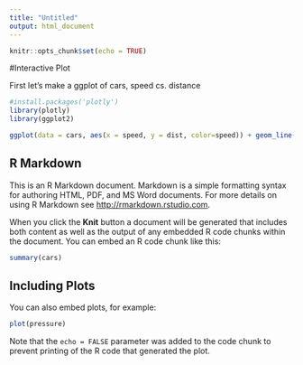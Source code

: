 ```yaml
---
title: "Untitled"
output: html_document
---
```


```r
knitr::opts_chunk$set(echo = TRUE)
```

#Interactive Plot

First let's make a ggplot of cars, speed cs. distance
```r
#install.packages('plotly')
library(plotly)
library(ggplot2)

ggplot(data = cars, aes(x = speed, y = dist, color=speed)) + geom_line() + geom_point(alpha = 0.5)

```


## R Markdown

This is an R Markdown document. Markdown is a simple formatting syntax for authoring HTML, PDF, and MS Word documents. For more details on using R Markdown see <http://rmarkdown.rstudio.com>.

When you click the **Knit** button a document will be generated that includes both content as well as the output of any embedded R code chunks within the document. You can embed an R code chunk like this:

```r
summary(cars)
```

## Including Plots

You can also embed plots, for example:

```r
plot(pressure)
```

Note that the `echo = FALSE` parameter was added to the code chunk to prevent printing of the R code that generated the plot.
